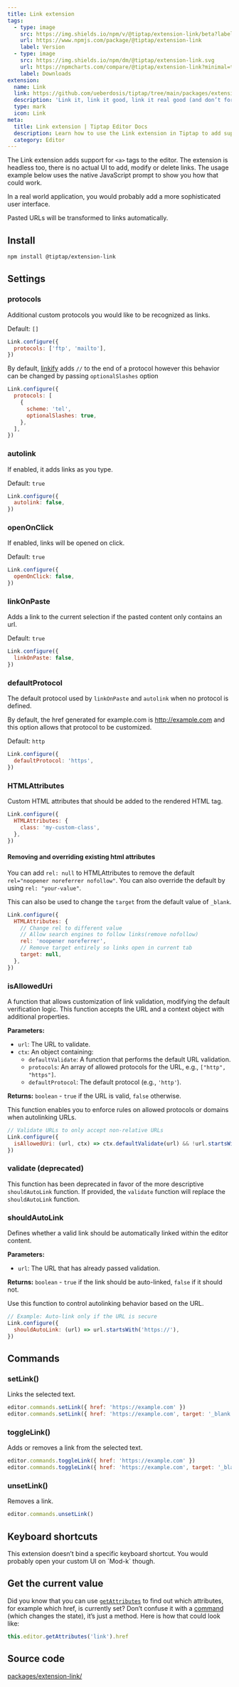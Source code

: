 ```yaml
---
title: Link extension
tags:
  - type: image
    src: https://img.shields.io/npm/v/@tiptap/extension-link/beta?label=version
    url: https://www.npmjs.com/package/@tiptap/extension-link
    label: Version
  - type: image
    src: https://img.shields.io/npm/dm/@tiptap/extension-link.svg
    url: https://npmcharts.com/compare/@tiptap/extension-link?minimal=true
    label: Downloads
extension:
  name: Link
  link: https://github.com/ueberdosis/tiptap/tree/main/packages/extension-link
  description: 'Link it, link it good, link it real good (and don’t forget the href).'
  type: mark
  icon: Link
meta:
  title: Link extension | Tiptap Editor Docs
  description: Learn how to use the Link extension in Tiptap to add support for <a> tags. Discover more in our docs!
  category: Editor
---
```



The Link extension adds support for `<a>` tags to the editor. The extension is headless too, there is no actual UI to add, modify or delete links. The usage example below uses the native JavaScript prompt to show you how that could work.

In a real world application, you would probably add a more sophisticated user interface.

Pasted URLs will be transformed to links automatically.

<CodeDemo path="/Marks/Link" />

## Install

```bash
npm install @tiptap/extension-link
```

## Settings

### protocols

Additional custom protocols you would like to be recognized as links.

Default: `[]`

```js
Link.configure({
  protocols: ['ftp', 'mailto'],
})
```

By default, [linkify](https://linkify.js.org/docs/) adds `//` to the end of a protocol however this behavior can be changed by passing `optionalSlashes` option

```js
Link.configure({
  protocols: [
    {
      scheme: 'tel',
      optionalSlashes: true,
    },
  ],
})
```

### autolink

If enabled, it adds links as you type.

Default: `true`

```js
Link.configure({
  autolink: false,
})
```

### openOnClick

If enabled, links will be opened on click.

Default: `true`

```js
Link.configure({
  openOnClick: false,
})
```

### linkOnPaste

Adds a link to the current selection if the pasted content only contains an url.

Default: `true`

```js
Link.configure({
  linkOnPaste: false,
})
```

### defaultProtocol

The default protocol used by `linkOnPaste` and `autolink` when no protocol is defined.

By default, the href generated for example.com is http://example.com and this option allows that protocol to be customized.

Default: `http`

```js
Link.configure({
  defaultProtocol: 'https',
})
```

### HTMLAttributes

Custom HTML attributes that should be added to the rendered HTML tag.

```js
Link.configure({
  HTMLAttributes: {
    class: 'my-custom-class',
  },
})
```

#### Removing and overriding existing html attributes

You can add `rel: null` to HTMLAttributes to remove the default `rel="noopener noreferrer nofollow"`. You can also override the default by using `rel: "your-value"`.

This can also be used to change the `target` from the default value of `_blank`.

```js
Link.configure({
  HTMLAttributes: {
    // Change rel to different value
    // Allow search engines to follow links(remove nofollow)
    rel: 'noopener noreferrer',
    // Remove target entirely so links open in current tab
    target: null,
  },
})
```

### isAllowedUri

A function that allows customization of link validation, modifying the default verification logic. This function accepts the URL and a context object with additional properties.

**Parameters:**

- `url`: The URL to validate.
- `ctx`: An object containing:
  - `defaultValidate`: A function that performs the default URL validation.
  - `protocols`: An array of allowed protocols for the URL, e.g., `["http", "https"]`.
  - `defaultProtocol`: The default protocol (e.g., `'http'`).

**Returns:** `boolean` - `true` if the URL is valid, `false` otherwise.

This function enables you to enforce rules on allowed protocols or domains when autolinking URLs.

```js
// Validate URLs to only accept non-relative URLs
Link.configure({
  isAllowedUri: (url, ctx) => ctx.defaultValidate(url) && !url.startsWith('./'),
})
```

### validate (deprecated)

This function has been deprecated in favor of the more descriptive `shouldAutoLink` function. If provided, the `validate` function will replace the `shouldAutoLink` function.

### shouldAutoLink

Defines whether a valid link should be automatically linked within the editor content.

**Parameters:**

- `url`: The URL that has already passed validation.

**Returns:** `boolean` - `true` if the link should be auto-linked, `false` if it should not.

Use this function to control autolinking behavior based on the URL.

```js
// Example: Auto-link only if the URL is secure
Link.configure({
  shouldAutoLink: (url) => url.startsWith('https://'),
})
```

## Commands

### setLink()

Links the selected text.

```js
editor.commands.setLink({ href: 'https://example.com' })
editor.commands.setLink({ href: 'https://example.com', target: '_blank' })
```

### toggleLink()

Adds or removes a link from the selected text.

```js
editor.commands.toggleLink({ href: 'https://example.com' })
editor.commands.toggleLink({ href: 'https://example.com', target: '_blank' })
```

### unsetLink()

Removes a link.

```js
editor.commands.unsetLink()
```

## Keyboard shortcuts

<Callout title="No keyboard shortcut" variant="default">
  This extension doesn’t bind a specific keyboard shortcut. You would probably open your custom UI
  on `Mod-k` though.
</Callout>

## Get the current value

Did you know that you can use [`getAttributes`](/editor/api/editor#getattributes) to find out which attributes, for example which href, is currently set? Don’t confuse it with a [command](/editor/api/commands) (which changes the state), it’s just a method. Here is how that could look like:

```js
this.editor.getAttributes('link').href
```

## Source code

[packages/extension-link/](https://github.com/ueberdosis/tiptap/blob/main/packages/extension-link/)
